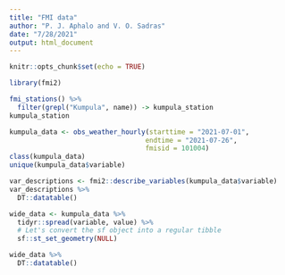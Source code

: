 ```yaml
---
title: "FMI data"
author: "P. J. Aphalo and V. O. Sadras"
date: "7/28/2021"
output: html_document
---
```


```r
knitr::opts_chunk$set(echo = TRUE)
```

```r
library(fmi2)
```

```r
fmi_stations() %>%
  filter(grepl("Kumpula", name)) -> kumpula_station
kumpula_station
```

```r
kumpula_data <- obs_weather_hourly(starttime = "2021-07-01",
                                  endtime = "2021-07-26",
                                  fmisid = 101004)
class(kumpula_data)
unique(kumpula_data$variable)
```
```r
var_descriptions <- fmi2::describe_variables(kumpula_data$variable)
var_descriptions %>% 
  DT::datatable()
```

```r
wide_data <- kumpula_data %>% 
  tidyr::spread(variable, value) %>% 
  # Let's convert the sf object into a regular tibble
  sf::st_set_geometry(NULL)

wide_data %>% 
  DT::datatable()
```


